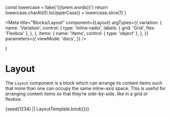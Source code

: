 
  const lowercase = fake('{{lorem.words}}')
  return lowercase.charAt(0).toUpperCase() + lowercase.slice(1)
}

<Meta
  title="Blocks/Layout"
  component={Layout}
  argTypes={{
    variation: {
      name: 'Variation',
      control: {
        type: 'inline-radio',
        labels: { grid: 'Grid', flex: 'Flexbox' },
      },
    },
    items: {
      name: 'Items',
      control: { type: 'object' },
    },
  }}
  parameters={{
    viewMode: 'docs',
  }}
/>

  <FluentKitProvider theme="light" dir="ltr">
    <Main blocks={[{ layout: props }]} />
  </FluentKitProvider>
)

# Layout

The `Layout` component is a block which can arrange its content items such that more than one can occupy the same inline-axis space. This is useful for arranging content items so that they’re side-by-side, like in a grid or flexbox.

<Canvas>
  <Story
    name="Layout"
    args={{
      variation: 'grid',
      items: [
        { card: [{ paragraph: [{ text: fakeTitle() }] }] },
        { card: [{ paragraph: [{ text: fakeTitle() }] }] },
        { card: [{ paragraph: [{ text: fakeTitle() }] }] },
        { card: [{ paragraph: [{ text: fakeTitle() }] }] },
        { card: [{ paragraph: [{ text: fakeTitle() }] }] },
        { card: [{ paragraph: [{ text: fakeTitle() }] }] },
        { card: [{ paragraph: [{ text: fakeTitle() }] }] },
        { card: [{ paragraph: [{ text: fakeTitle() }] }] },
        { card: [{ paragraph: [{ text: fakeTitle() }] }] },
        { card: [{ paragraph: [{ text: fakeTitle() }] }] },
      ],
    }}
  >
    {seed(1234) || LayoutTemplate.bind({})}
  </Story>
</Canvas>
